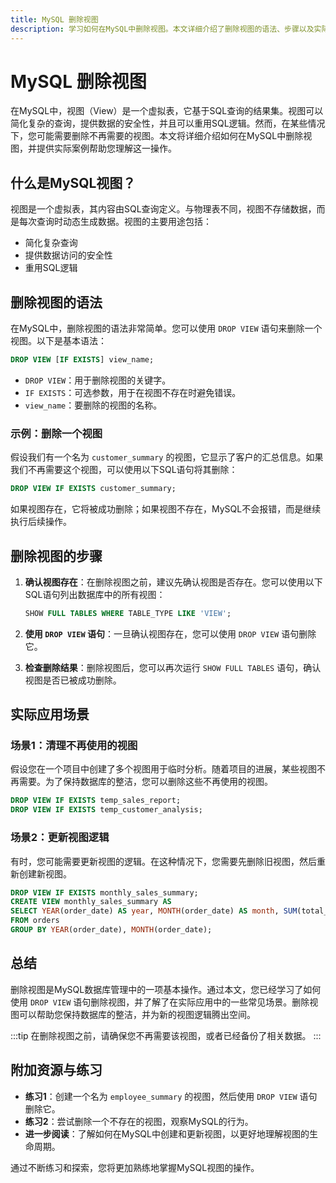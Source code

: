 ```yaml
---
title: MySQL 删除视图
description: 学习如何在MySQL中删除视图。本文详细介绍了删除视图的语法、步骤以及实际应用场景，适合初学者掌握这一重要操作。
---
```


# MySQL 删除视图

在MySQL中，视图（View）是一个虚拟表，它基于SQL查询的结果集。视图可以简化复杂的查询，提供数据的安全性，并且可以重用SQL逻辑。然而，在某些情况下，您可能需要删除不再需要的视图。本文将详细介绍如何在MySQL中删除视图，并提供实际案例帮助您理解这一操作。

## 什么是MySQL视图？

视图是一个虚拟表，其内容由SQL查询定义。与物理表不同，视图不存储数据，而是每次查询时动态生成数据。视图的主要用途包括：

- 简化复杂查询
- 提供数据访问的安全性
- 重用SQL逻辑

## 删除视图的语法

在MySQL中，删除视图的语法非常简单。您可以使用 `DROP VIEW` 语句来删除一个视图。以下是基本语法：

```sql
DROP VIEW [IF EXISTS] view_name;
```

- `DROP VIEW`：用于删除视图的关键字。
- `IF EXISTS`：可选参数，用于在视图不存在时避免错误。
- `view_name`：要删除的视图的名称。

### 示例：删除一个视图

假设我们有一个名为 `customer_summary` 的视图，它显示了客户的汇总信息。如果我们不再需要这个视图，可以使用以下SQL语句将其删除：

```sql
DROP VIEW IF EXISTS customer_summary;
```

如果视图存在，它将被成功删除；如果视图不存在，MySQL不会报错，而是继续执行后续操作。

## 删除视图的步骤

1. **确认视图存在**：在删除视图之前，建议先确认视图是否存在。您可以使用以下SQL语句列出数据库中的所有视图：

    ```sql
    SHOW FULL TABLES WHERE TABLE_TYPE LIKE 'VIEW';
    ```

2. **使用 `DROP VIEW` 语句**：一旦确认视图存在，您可以使用 `DROP VIEW` 语句删除它。

3. **检查删除结果**：删除视图后，您可以再次运行 `SHOW FULL TABLES` 语句，确认视图是否已被成功删除。

## 实际应用场景

### 场景1：清理不再使用的视图

假设您在一个项目中创建了多个视图用于临时分析。随着项目的进展，某些视图不再需要。为了保持数据库的整洁，您可以删除这些不再使用的视图。

```sql
DROP VIEW IF EXISTS temp_sales_report;
DROP VIEW IF EXISTS temp_customer_analysis;
```

### 场景2：更新视图逻辑

有时，您可能需要更新视图的逻辑。在这种情况下，您需要先删除旧视图，然后重新创建新视图。

```sql
DROP VIEW IF EXISTS monthly_sales_summary;
CREATE VIEW monthly_sales_summary AS
SELECT YEAR(order_date) AS year, MONTH(order_date) AS month, SUM(total_amount) AS total_sales
FROM orders
GROUP BY YEAR(order_date), MONTH(order_date);
```

## 总结

删除视图是MySQL数据库管理中的一项基本操作。通过本文，您已经学习了如何使用 `DROP VIEW` 语句删除视图，并了解了在实际应用中的一些常见场景。删除视图可以帮助您保持数据库的整洁，并为新的视图逻辑腾出空间。

:::tip
在删除视图之前，请确保您不再需要该视图，或者已经备份了相关数据。
:::

## 附加资源与练习

- **练习1**：创建一个名为 `employee_summary` 的视图，然后使用 `DROP VIEW` 语句删除它。
- **练习2**：尝试删除一个不存在的视图，观察MySQL的行为。
- **进一步阅读**：了解如何在MySQL中创建和更新视图，以更好地理解视图的生命周期。

通过不断练习和探索，您将更加熟练地掌握MySQL视图的操作。
